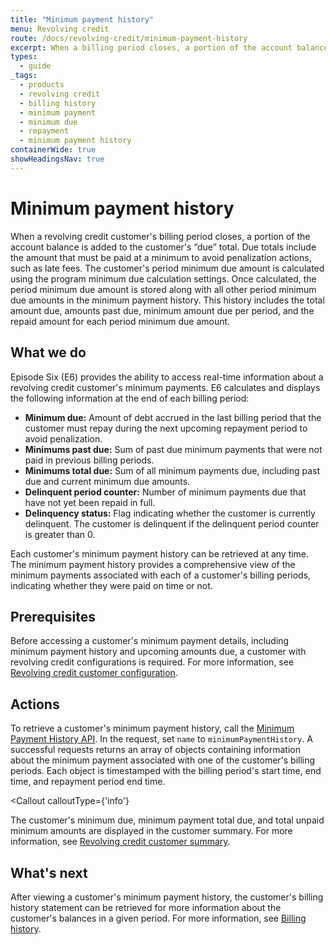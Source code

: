 ```yaml
---
title: "Minimum payment history"
menu: Revolving credit
route: /docs/revolving-credit/minimum-payment-history
excerpt: When a billing period closes, a portion of the account balance is added to the total due.
types: 
  - guide
_tags:
  - products
  - revolving credit
  - billing history
  - minimum payment 
  - minimum due 
  - repayment 
  - minimum payment history
containerWide: true
showHeadingsNav: true
---
```



# Minimum payment history

When a revolving credit customer's billing period closes, a portion of the account balance is added to the customer's “due” total. Due totals include the amount that must be paid at a minimum to avoid penalization actions, such as late fees. The customer's period minimum due amount is calculated using the program minimum due calculation settings. Once calculated, the period minimum due amount is stored along with all other period minimum due amounts in the minimum payment history. This history includes the total amount due, amounts past due, minimum amount due per period, and the repaid amount for each period minimum due amount.

## What we do 

Episode Six (E6) provides the ability to access real-time information about a revolving credit customer's minimum payments. E6 calculates and displays the following information at the end of each billing period:

- **Minimum due:** Amount of debt accrued in the last billing period that the customer must repay during the next upcoming repayment period to avoid penalization. 
- **Minimums past due:** Sum of past due minimum payments that were not paid in previous billing periods.
- **Minimums total due:** Sum of all minimum payments due, including past due and current minimum due amounts.
- **Delinquent period counter:** Number of minimum payments due that have not yet been repaid in full. 
- **Delinquency status:** Flag indicating whether the customer is currently delinquent. The customer is delinquent if the delinquent period counter is greater than 0.

Each customer's minimum payment history can be retrieved at any time. The minimum payment history provides a comprehensive view of the minimum payments associated with each of a customer's billing periods, indicating whether they were paid on time or not.

## Prerequisites

Before accessing a customer's minimum payment details, including minimum payment history and upcoming amounts due, a customer with revolving credit configurations is required. For more information, see [Revolving credit customer configuration](/docs/revolving-credit/revolving-credit-customer-configuration).

## Actions 

To retrieve a customer's minimum payment history, call the [Minimum Payment History API](/tech-specs/revolving-credit/revolving-credit-customers/api?#operation/minimumPaymentHistory). In the request, set `name` to `minimumPaymentHistory`.  A successful requests returns an array of objects containing information about the minimum payment associated with one of the customer's billing periods. Each object is timestamped with the billing period's start time, end time, and repayment period end time.

<Callout
    calloutType={'info'}
>
   The customer's minimum due, minimum payment total due, and total unpaid minimum amounts are displayed in the customer summary. For more information, see <a href="/docs/revolving-credit/revolving-credit-customer-summary"> Revolving credit customer summary</a>.
</Callout>

## What's next 

After viewing a customer's minimum payment history, the customer's billing history statement can be retrieved for more information about the customer's balances in a given period. For more information, see [Billing history](/docs/revolving-credit/billing-history).